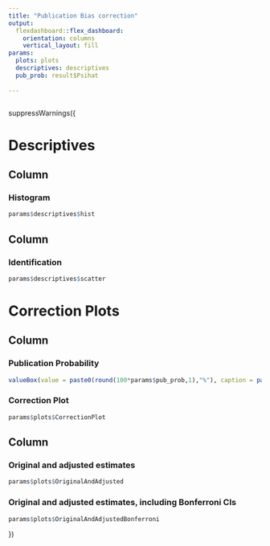 ```yaml
---
title: "Publication Bias correction"
output: 
  flexdashboard::flex_dashboard:
    orientation: columns
    vertical_layout: fill
params: 
  plots: plots
  descriptives: descriptives
  pub_prob: result$Psihat
  
---
```


```r


```
suppressWarnings({

Descriptives
===================================== 


Column {data-width=500}
-----------------------------------------------------------------------

### Histogram

```r
params$descriptives$hist
```

Column {data-width=500}
-----------------------------------------------------------------------

### Identification

```r
params$descriptives$scatter
```


Correction Plots 
===================================== 

Column {data-width=500}
-----------------------------------------------------------------------

### Publication Probability

```r
valueBox(value = paste0(round(100*params$pub_prob,1),"%"), caption = paste0("Results which are insignificant at the given significance level are ",round(100*params$pub_prob,1),"%"," as likely to be published as significant results."), icon = "fa-pencil")
```

### Correction Plot

```r
params$plots$CorrectionPlot
```

Column {data-width=500}
-----------------------------------------------------------------------

### Original and adjusted estimates

```r
params$plots$OriginalAndAdjusted
```

### Original and adjusted estimates, including Bonferroni CIs

```r
params$plots$OriginalAndAdjustedBonferroni
```

})
